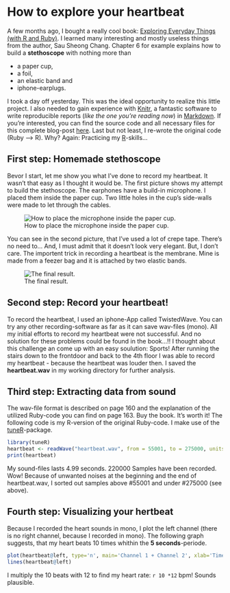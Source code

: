 # How to explore your heartbeat 

A few months ago, I bought a really cool book: [Exploring Everyday Things (with R and Ruby)](http://shop.oreilly.com/product/0636920022626.do). I learned many interesting and mostly useless things from the author, Sau Sheong Chang. Chapter 6 for example explains how to build a **stethoscope** with nothing more than

* a paper cup,
* a foil,
* an elastic band and
* iphone-earplugs.

I took a day off yesterday. This was the ideal opportunity to realize this little project. I also needed to gain experience with [Knitr](http://yihui.name/knitr/), a fantastic software to write reproducible reports (*like the one you're reading now*) in [Markdown](http://warpedvisions.org/projects/markdown-cheat-sheet/). If you're interested, you can find the source code and all necessary files for this complete blog-post [here](http://www.github.com). Last but not least, I re-wrote the original code (Ruby --> R). Why? Again: Practicing my [R](http://www.r-project.org)-skills...

## First step: Homemade stethoscope

Bevor I start, let me show you what I've done to record my heartbeat. It wasn't that easy as I thought it would be. The first picture shows my attempt to build the stethoscope. The earphones have a build-in microphone. I placed them inside the paper cup. Two little holes in the cup's side-walls were made to let through the cables.

![How to place the microphone inside the paper cup.](stethoscope1.jpg)

You can see in the second picture, that I've used a lot of crepe tape. There's no need to... And, I must admit that it doesn't look very elegant. But, I don't care. The importent trick in recording a heartbeat is the membrane. Mine is made from a feezer bag and it is attached by two elastic bands.

![The final result.](stethoscope2.jpg)

## Second step: Record your heartbeat!

To record the heartbeat, I used an iphone-App called TwistedWave. You can try any other recording-software as far as it can save wav-files (mono). All my initial efforts to record my heartbeat were not successful. And no solution for these problems could be found in the book...!! I thought about this challenge an come up with an easy soulution: Sports! After running the stairs down to the frontdoor and back to the 4th floor I was able to record my heartbeat - because the heartbeat was louder then. I saved the **heartbeat.wav** in my working directory for further analysis.

## Third step: Extracting data from sound

The wav-file format is described on page 160 and the explanation of the utilized Ruby-code you can find on page 163. Buy the book. It's worth it! The following code is my R-version of the original Ruby-code. I make use of the [tuneR](http://cran.r-project.org/web/packages/tuneR/)-package.

```r
library(tuneR)
heartbeat <- readWave("heartbeat.wav", from = 55001, to = 275000, units = "samples")
print(heartbeat)
```

My sound-files lasts 4.99 seconds. 220000 Samples have been recorded. Wow! Because of unwanted noises at the beginning and the end of heartbeat.wav, I sorted out samples above #55001 and under #275000 (see above).

## Fourth step: Visualizing your hertbeat

Because I recorded the heart sounds in mono, I plot the left channel (there is no right channel, because I recorded in mono). The following graph suggests, that my heart beats 10 times whithin the **5 seconds**-periode.

```r
plot(heartbeat@left, type='n', main='Channel 1 + Channel 2', xlab='Time', ylab='Frequency')
lines(heartbeat@left)
```

I multiply the 10 beats with 12 to find my heart rate: `r 10 *12` bpm! Sounds plausible.
